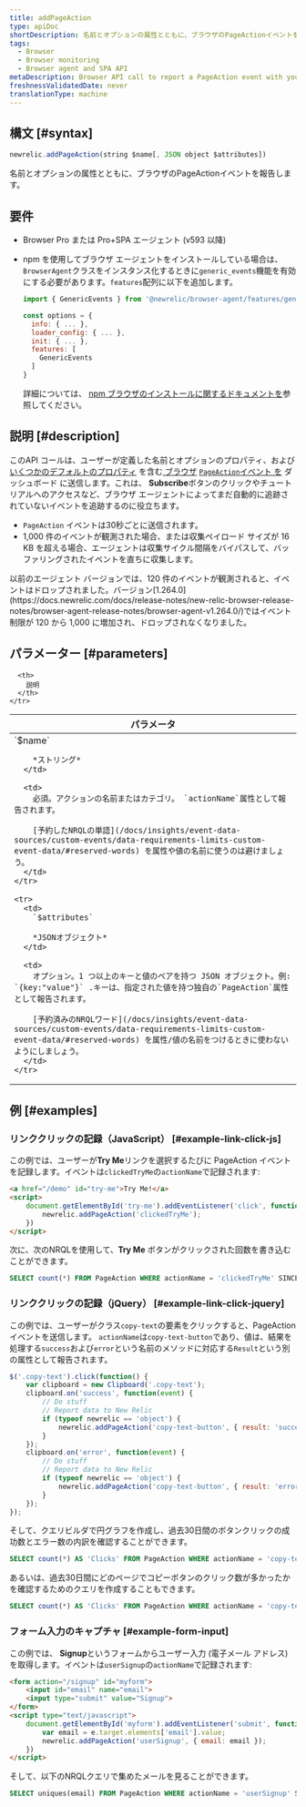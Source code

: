 ```yaml
---
title: addPageAction
type: apiDoc
shortDescription: 名前とオプションの属性とともに、ブラウザのPageActionイベントを報告します。
tags:
  - Browser
  - Browser monitoring
  - Browser agent and SPA API
metaDescription: Browser API call to report a PageAction event with your user-defined name and attributes to New Relic Dashboards.
freshnessValidatedDate: never
translationType: machine
---
```


## 構文 [#syntax]

```js
newrelic.addPageAction(string $name[, JSON object $attributes])
```

名前とオプションの属性とともに、ブラウザのPageActionイベントを報告します。

## 要件

* Browser Pro または Pro+SPA エージェント (v593 以降)

* npm を使用してブラウザ エージェントをインストールしている場合は、 `BrowserAgent`クラスをインスタンス化するときに`generic_events`機能を有効にする必要があります。`features`配列に以下を追加します。

  ```js
  import { GenericEvents } from '@newrelic/browser-agent/features/generic_events';

  const options = {
    info: { ... },
    loader_config: { ... },
    init: { ... },
    features: [
      GenericEvents
    ]
  }
  ```

  詳細については、 [npm ブラウザのインストールに関するドキュメントを](https://www.npmjs.com/package/@newrelic/browser-agent#new-relic-browser-agent)参照してください。

## 説明 [#description]

このAPI コールは、ユーザーが定義した名前とオプションのプロパティ、および[ いくつかのデフォルトのプロパティ](/attribute-dictionary/?event=PageAction) を含む[ ブラウザ](/docs/query-your-data/explore-query-data/dashboards/introduction-new-relic-one-dashboards) [`PageAction`イベント を](/docs/insights/explore-data/custom-events/insert-browser-custom-events-attributes-insights-javascript-api) ダッシュボード に送信します。これは、 <DNT>**Subscribe**</DNT>ボタンのクリックやチュートリアルへのアクセスなど、ブラウザ エージェントによってまだ自動的に追跡されていないイベントを追跡するのに役立ちます。

* `PageAction` イベントは30秒ごとに送信されます。
* 1,000 件のイベントが観測された場合、または収集ペイロード サイズが 16 KB を超える場合、エージェントは収集サイクル間隔をバイパスして、バッファリングされたイベントを直ちに収集します。

<Callout variant="important">
  以前のエージェント バージョンでは、120 件のイベントが観測されると、イベントはドロップされました。バージョン[1.264.0](https://docs.newrelic.com/docs/release-notes/new-relic-browser-release-notes/browser-agent-release-notes/browser-agent-v1.264.0/)ではイベント制限が 120 から 1,000 に増加され、ドロップされなくなりました。
</Callout>

## パラメーター [#parameters]

<table>
  <thead>
    <tr>
      <th width="25%">
        パラメータ
      </th>

      <th>
        説明
      </th>
    </tr>
  </thead>

  <tbody>
    <tr>
      <td>
        `$name`

        *ストリング*
      </td>

      <td>
        必須。アクションの名前またはカテゴリ。 `actionName`属性として報告されます。

        [予約したNRQLの単語](/docs/insights/event-data-sources/custom-events/data-requirements-limits-custom-event-data/#reserved-words) を属性や値の名前に使うのは避けましょう。
      </td>
    </tr>

    <tr>
      <td>
        `$attributes`

        *JSONオブジェクト*
      </td>

      <td>
        オプション。1 つ以上のキーと値のペアを持つ JSON オブジェクト。例: `{key:"value"}` .キーは、指定された値を持つ独自の`PageAction`属性として報告されます。

        [予約済みのNRQLワード](/docs/insights/event-data-sources/custom-events/data-requirements-limits-custom-event-data/#reserved-words) を属性/値の名前をつけるときに使わないようにしましょう。
      </td>
    </tr>
  </tbody>
</table>

## 例 [#examples]

### リンククリックの記録（JavaScript） [#example-link-click-js]

この例では、ユーザーが<DNT>**Try Me**</DNT>リンクを選択するたびに PageAction イベントを記録します。イベントは`clickedTryMe`の`actionName`で記録されます:

```html
<a href="/demo" id="try-me">Try Me!</a>
<script>
    document.getElementById('try-me').addEventListener('click', function(e) {
        newrelic.addPageAction('clickedTryMe');
    })
</script>
```

次に、次のNRQLを使用して、<DNT>**Try Me**</DNT> ボタンがクリックされた回数を書き込むことができます。

```sql
SELECT count(*) FROM PageAction WHERE actionName = 'clickedTryMe' SINCE 1 hour ago
```

### リンククリックの記録（jQuery） [#example-link-click-jquery]

この例では、ユーザーがクラス`copy-text`の要素をクリックすると、PageActionイベントを送信します。 `actionName`は`copy-text-button`であり、値は、結果を処理する`success`および`error`という名前のメソッドに対応する`Result`という別の属性として報告されます。

```js
$('.copy-text').click(function() {
    var clipboard = new Clipboard('.copy-text');
    clipboard.on('success', function(event) {
        // Do stuff
        // Report data to New Relic
        if (typeof newrelic == 'object') {
            newrelic.addPageAction('copy-text-button', { result: 'success' });
        }
    });
    clipboard.on('error', function(event) {
        // Do stuff
        // Report data to New Relic
        if (typeof newrelic == 'object') {
            newrelic.addPageAction('copy-text-button', { result: 'error' });
        }
    });
});
```

そして、クエリビルダで円グラフを作成し、過去30日間のボタンクリックの成功数とエラー数の内訳を確認することができます。

```sql
SELECT count(*) AS 'Clicks' FROM PageAction WHERE actionName = 'copy-text-button' FACET result SINCE 30 days ago
```

あるいは、過去30日間にどのページでコピーボタンのクリック数が多かったかを確認するためのクエリを作成することもできます。

```sql
SELECT count(*) AS 'Clicks' FROM PageAction WHERE actionName = 'copy-text-button' FACET currentUrl SINCE 30 days ago
```

### フォーム入力のキャプチャ [#example-form-input]

この例では、 <DNT>**Signup**</DNT>というフォームからユーザー入力 (電子メール アドレス) を取得します。イベントは`userSignup`の`actionName`で記録されます:

```html
<form action="/signup" id="myform">
    <input id="email" name="email">
    <input type="submit" value="Signup">
</form>
<script type="text/javascript">
    document.getElementById('myform').addEventListener('submit', function(e) {
        var email = e.target.elements['email'].value;
        newrelic.addPageAction('userSignup', { email: email });
    })
</script>
```

そして、以下のNRQLクエリで集めたメールを見ることができます。

```sql
SELECT uniques(email) FROM PageAction WHERE actionName = 'userSignup' SINCE 1 hour ago
```